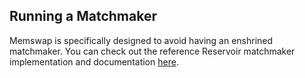 ## Running a Matchmaker

Memswap is specifically designed to avoid having an enshrined matchmaker. You can check out the reference Reservoir matchmaker implementation and documentation [here](https://github.com/memswap-protocol/memswap/tree/main/src/matchmaker).
